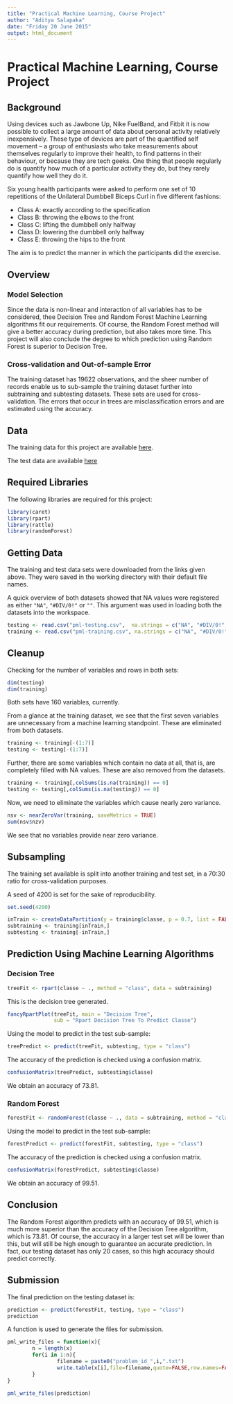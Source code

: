 ```yaml
---
title: "Practical Machine Learning, Course Project"
author: "Aditya Salapaka"
date: "Friday 20 June 2015"
output: html_document
---
```


# Practical Machine Learning, Course Project

## Background

Using devices such as Jawbone Up, Nike FuelBand, and Fitbit it is now possible
to collect a large amount of data about personal activity relatively 
inexpensively. These type of devices are part of the quantified self movement – 
a group of enthusiasts who take measurements about themselves regularly to 
improve their health, to find patterns in their behaviour, or because they are 
tech geeks. One thing that people regularly do is quantify how much of a 
particular activity they do, but they rarely quantify how well they do it. 

Six young health participants were asked to perform one set of 10 repetitions of
the Unilateral Dumbbell Biceps Curl in five different fashions:

* Class A: exactly according to the specification
* Class B: throwing the elbows to the front
* Class C: lifting the dumbbell only halfway
* Class D: lowering the dumbbell only halfway
* Class E: throwing the hips to the front

The aim is to predict the manner in which the participants did the exercise.

## Overview

### Model Selection
Since the data is non-linear and interaction of all variables has to be 
considered, thee Decision Tree and Random Forest Machine Learning algorithms fit
our requirements. Of course, the Random Forest method will give a better 
accuracy during prediction, but also takes more time. This project will also 
conclude the degree to which prediction using Random Forest is superior to
Decision Tree. 

### Cross-validation and Out-of-sample Error

The training dataset has 19622 observations, and the sheer number of records 
enable us to sub-sample the training dataset further into subtraining and 
subtesting datasets. These sets are used for cross-validation. The errors that
occur in trees are misclassification errors and are estimated using the accuracy.

## Data

The training data for this project are available [here](https://d396qusza40orc.cloudfront.net/predmachlearn/pml-training.csv).

The test data are available [here](https://d396qusza40orc.cloudfront.net/predmachlearn/pml-testing.csv)

## Required Libraries

The following libraries are required for this project:

```r
library(caret)
library(rpart)
library(rattle)
library(randomForest)
```

## Getting Data

The training and test data sets were downloaded from the links given above. 
They were saved in the working directory with their default file names.

A quick overview of both datasets showed that NA values were registered as 
either `"NA"`, `"#DIV/0!"` or `""`. This argument was used in loading both the
datasets into the workspace.

```r
testing <- read.csv("pml-testing.csv",  na.strings = c("NA", "#DIV/0!", ""))
training <- read.csv("pml-training.csv", na.strings = c("NA", "#DIV/0!", ""))
```

## Cleanup

Checking for the number of variables and rows in both sets:

```r
dim(testing)
dim(training)
```

Both sets have 160 variables, currently. 

From a glance at the training dataset, we see that the first seven variables
are unnecessary from a machine learning standpoint. These are eliminated from
both datasets.

```r
training <- training[-(1:7)]
testing <- testing[-(1:7)]
```

Further, there are some variables which contain no data at all, that is, are 
completely filled with NA values. These are also removed from the datasets.

```r
training <- training[,colSums(is.na(training)) == 0]
testing <- testing[,colSums(is.na(testing)) == 0]
```

Now, we need to eliminate the variables which cause nearly zero variance.

```r
nsv <- nearZeroVar(training, saveMetrics = TRUE)
sum(nsv$nzv)
```

We see that no variables provide near zero variance.

## Subsampling

The training set available is split into another training and test set, in a 
70:30 ratio for cross-validation purposes.

A seed of 4200 is set for the sake of reproducibility. 

```r
set.seed(4200)

inTrain <- createDataPartition(y = training$classe, p = 0.7, list = FALSE)
subtraining <- training[inTrain,]
subtesting <- training[-inTrain,]
```

## Prediction Using Machine Learning Algorithms

### Decision Tree


```r
treeFit <- rpart(classe ~ ., method = "class", data = subtraining)
```

This is the decision tree generated.

```r
fancyRpartPlot(treeFit, main = "Decision Tree", 
               sub = "Rpart Decision Tree To Predict Classe")
```

Using the model to predict in the test sub-sample:

```r
treePredict <- predict(treeFit, subtesting, type = "class")
```

The accuracy of the prediction is checked using a confusion matrix.

```r
confusionMatrix(treePredict, subtesting$classe)
```

We obtain an accuracy of 73.81.

### Random Forest

```r
forestFit <- randomForest(classe ~ ., data = subtraining, method = "class")
```

Using the model to predict in the test sub-sample:

```r
forestPredict <- predict(forestFit, subtesting, type = "class")
```

The accuracy of the prediction is checked using a confusion matrix.

```r
confusionMatrix(forestPredict, subtesting$classe)
```

We obtain an accuracy of 99.51.

## Conclusion

The Random Forest algorithm predicts with an accuracy of 99.51, which is much
more superior than the accuracy of the Decision Tree algorithm, which is 73.81.
Of course, the accuracy in a larger test set will be lower than this, but will
still be high enough to guarantee an accurate prediction. In fact, our testing
dataset has only 20 cases, so this high accuracy should predict correctly.

## Submission

The final prediction on the testing dataset is:

```r
prediction <- predict(forestFit, testing, type = "class")
prediction
```

A function is used to generate the files for submission.

```r
pml_write_files = function(x){
        n = length(x)
        for(i in 1:n){
                filename = paste0("problem_id_",i,".txt")
                write.table(x[i],file=filename,quote=FALSE,row.names=FALSE,col.names=FALSE)
        }
}

pml_write_files(prediction)
```